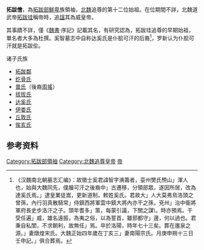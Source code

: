'''拓跋儈'''，為[[拓跋部|拓跋部]][[鮮卑|鮮卑]]族領袖，[[北魏|北魏]]追尊的第十二位始祖。在位期間不詳，北魏道武帝[[拓跋珪|拓跋珪]]稱帝時，追[[諡|諡]]其為威皇帝。

其事蹟不詳，僅《[[魏書|魏書]]·序記》記載其名，有研究認為，拓跋珪追尊的早期始祖，單名者大多為杜撰。奚智墓志中自称达奚氏是仆脍可汗的后裔<ref>《汉魏南北朝墓志汇编》：故徵士奚君諱智字淟籌者，娈州樊氏槱山」渾人也，始與大魏同先，僕膾可汗之後裔中」古遷移，分領部眾，遂因所居，改為達奚氏焉。」逮皇業徒嵩，更新道制，敕姓奚氏。君故大」人大莫弗鳥洛頭之曾孫，內行羽真散騎常」侍鎮西將軍雲中鎮大將內亦干之孫，兗州」治中衛將軍府長史步洛汗之子。頭年耆多」策，每蒙引議，下關之謀\，時亦預焉。干受任遍」威，雄名遠振，為夷之俗，以為誓首，雖郅都守」邊，何以過也。君秉自私閨，不求朝利，故無任」焉。卒於洛陽，時年七十三矣。葬在廛泉之源。」妻燉煌宋氏。大魏正始四年歲在丁亥三」妻南陽宗氏。月庚申朔十三日壬申記。」俱合葬焉。</ref>，罗新认为仆脍可汗就是拓跋侩。
;诸子氏族
* [[拓跋鄰|拓跋鄰]]
* [[胡氏|纥骨氏]]
* [[周氏|普氏]]（後裔[[周搖|周搖]]）
* [[拔拔氏|拔拔氏]]
* [[奚姓|达奚氏]]
* [[伊氏|伊娄氏]]
* [[丘姓|丘敦氏]]
* [[万俟姓|俟亥氏]]

==参考资料==
{{reflist}}

{{中国皇帝|僖帝[[拓跋蓋|拓跋蓋]]|獻帝[[拓跋鄰|拓跋鄰]]|[[北魏|北魏]]追尊先祖<br>[[索頭部|索頭部]][[鮮卑|鮮卑]]首領|}}
{{元魏君主}}

{{中國君主小作品}}
[[Category:拓跋部領袖|Category:拓跋部領袖]]
[[Category:北魏追尊皇帝|Category:北魏追尊皇帝]]
[[Category:諡威|帝]]